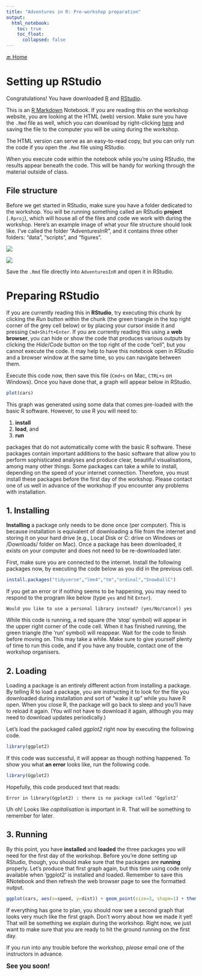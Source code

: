```yaml
---
title: "Adventures in R: Pre-workshop preparation"
output: 
  html_notebook:
    toc: true
    toc_float:
      collapsed: false
---
```

[🔙 Home](https://verbingnouns.github.io/AdventuresInR/)

# Setting up RStudio

Congratulations! You have downloaded [R](https://www.stats.bris.ac.uk/R/) and [RStudio](https://www.rstudio.com/products/rstudio/download/#download).

This is an [R Markdown](http://rmarkdown.rstudio.com) Notebook. If you are reading this on the workshop website, you are looking at the HTML (web) version. Make sure you have the `.Rmd` file as well, which you can download by right-clicking [here](https://github.com/VerbingNouns/AdventuresInR/blob/master/docs/Setting_Up.Rmd) and saving the file to the computer you will be using during the workshop.

The HTML version can serve as an easy-to-read copy, but you can only run the code if you open the `.Rmd` file using RStudio.

When you execute code within the notebook while you're using RStudio, the results appear beneath the code. This will be handy for working through the material outside of class.

## File structure

Before we get started in RStudio, make sure you have a folder dedicated to the workshop. You will be running something called an RStudio **project** (`.Rproj`), which will house all of the files and code we work with during the workshop. Here's an example image of what your file structure should look like. I've called the folder "AdventuresInR", and it contains three other folders: "data", "scripts", and "figures".

![](images/windows-files.png)

![](images/mac-files.png)

Save the `.Rmd` file directly into `AdventuresInR` and open it in RStudio.

# Preparing RStudio

If you are currently reading this in **RStudio**, try executing this chunk by clicking the *Run* button within the chunk (the green triangle in the top right corner of the grey cell below) or by placing your cursor inside it and pressing `Cmd+Shift+Enter`. If you are currently reading this using a **web browser**, you can hide or show the code that produces various outputs by clicking the *Hide*/*Code* button on the top right of the code "cell", but you cannot execute the code. It may help to have this notebook open in RStudio and a browser window at the same time, so you can navigate between them.

Execute this code now, then save this file (`Cmd+s` on Mac, `CTRL+s` on Windows). Once you have done that, a graph will appear below in RStudio.

```r
plot(cars)
```

This graph was generated using some data that comes pre-loaded with the basic R software. However, to use R you will need to:

1. **install**
2. **load**, and
3. **run**

packages that do not automatically come with the basic R software. These packages contain important additions to the basic software that allow you to perform sophisticated analyses and produce clear, beautiful visualisations, among many other things. Some packages can take a while to install, depending on the speed of your internet connection. Therefore, you must install these packages before the first day of the workshop. Please contact one of us well in advance of the workshop if you encounter any problems with installation.

## 1. Installing

**Installing** a package only needs to be done once (per computer). This is because installation is equivalent of downloading a file from the internet and storing it on your hard drive (e.g., Local Disk or C: drive on Windows or /Downloads/ folder on Mac). Once a package has been downloaded, it exists on your computer and does not need to be re-downloaded later.

First, make sure you are connected to the internet. Install the following packages now, by executing the code below as you did in the previous cell.

```r
install.packages("tidyverse","lme4","tm","ordinal","SnowballC")
```

If you get an error or if nothing seems to be happening, you may need to respond to the program like below (type `yes` and hit `Enter`).
````
Would you like to use a personal library instead? (yes/No/cancel) yes

````

While this code is running, a red square (the 'stop' symbol) will appear in the upper right corner of the code cell. When it has finished running, the green triangle (the 'run' symbol) will reappear. Wait for the code to finish before moving on. This may take a while. Make sure to give yourself plenty of time to run this code, and if you have any trouble, contact one of the workshop organisers.

## 2. Loading

Loading a package is an entirely different action from installing a package. By telling R to load a package, you are instructing it to look for the file you downloaded during installation and sort of "wake it up" while you have R open. When you close R, the package will go back to sleep and you'll have to reload it again. (You will not have to download it again, although you may need to download updates periodically.)

Let's load the packaged called *ggplot2* right now by executing the following code.

```r
library(ggplot2)
```

If this code was successful, it will appear as though nothing happened. To show you what **an error** looks like, run the following code.

```r
library(Ggplot2)
```

Hopefully, this code produced text that reads:

    Error in library(Ggplot2) : there is no package called ‘Ggplot2’
    
Uh oh! Looks like *capitalisation* is important in R. That will be something to remember for later.

## 3. Running

By this point, you have **installed** and **loaded** the three packages you will need for the first day of the workshop. Before you're done setting up RStudio, though, you should make sure that the packages are **running** properly. Let's produce that first graph again, but this time using code only available when 'ggplot2' is installed and loaded. Remember to save this RNotebook and then refresh the web browser page to see the formatted output.

```r
ggplot(cars, aes(x=speed, y=dist)) + geom_point(size=3, shape=1) + theme_bw()
```

If everything has gone to plan, you should now see a second graph that looks very much like the first graph. Don't worry about how we made it yet! That will be something we explain during the workshop. Right now, we just want to make sure that you are ready to hit the ground running on the first day.

If you run into any trouble before the workshop, *please* email one of the instructors in advance.  

<big>**See you soon!**</big>